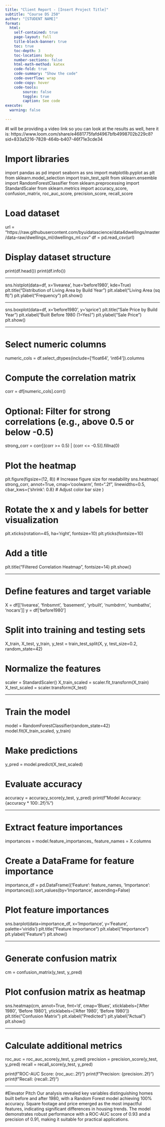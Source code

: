 ```yaml
---
title: "Client Report - [Insert Project Title]"
subtitle: "Course DS 250"
author: "[STUDENT NAME]"
format:
  html:
    self-contained: true
    page-layout: full
    title-block-banner: true
    toc: true
    toc-depth: 3
    toc-location: body
    number-sections: false
    html-math-method: katex
    code-fold: true
    code-summary: "Show the code"
    code-overflow: wrap
    code-copy: hover
    code-tools:
        source: false
        toggle: true
        caption: See code
execute: 
  warning: false
    
---
```

#I will be providing a video link so you can look at the results as well, here it is: https://www.loom.com/share/e4681775fafd4967bfb4998702b229c8?sid=833a5216-7828-464b-b407-46f71e3cde34

# Import libraries
import pandas as pd
import seaborn as sns
import matplotlib.pyplot as plt
from sklearn.model_selection import train_test_split
from sklearn.ensemble import RandomForestClassifier
from sklearn.preprocessing import StandardScaler
from sklearn.metrics import accuracy_score, confusion_matrix, roc_auc_score, precision_score, recall_score

# Load dataset
url = "https://raw.githubusercontent.com/byuidatascience/data4dwellings/master/data-raw/dwellings_ml/dwellings_ml.csv"
df = pd.read_csv(url)

# Display dataset structure
print(df.head())
print(df.info())

----

sns.histplot(data=df, x='livearea', hue='before1980', kde=True)
plt.title("Distribution of Living Area by Build Year")
plt.xlabel("Living Area (sq ft)")
plt.ylabel("Frequency")
plt.show()

----

sns.boxplot(data=df, x='before1980', y='sprice')
plt.title("Sale Price by Build Year")
plt.xlabel("Built Before 1980 (1=Yes)")
plt.ylabel("Sale Price")
plt.show()

----

# Select numeric columns
numeric_cols = df.select_dtypes(include=['float64', 'int64']).columns

# Compute the correlation matrix
corr = df[numeric_cols].corr()

# Optional: Filter for strong correlations (e.g., above 0.5 or below -0.5)
strong_corr = corr[(corr >= 0.5) | (corr <= -0.5)].fillna(0)

# Plot the heatmap
plt.figure(figsize=(12, 8))  # Increase figure size for readability
sns.heatmap(
    strong_corr,
    annot=True,
    cmap='coolwarm',
    fmt=".2f",
    linewidths=0.5,
    cbar_kws={'shrink': 0.8}  # Adjust color bar size
)

# Rotate the x and y labels for better visualization
plt.xticks(rotation=45, ha='right', fontsize=10)
plt.yticks(fontsize=10)

# Add a title
plt.title("Filtered Correlation Heatmap", fontsize=14)
plt.show()

----

# Define features and target variable
X = df[['livearea', 'finbsmnt', 'basement', 'yrbuilt', 'numbdrm', 'numbaths', 'nocars']]
y = df['before1980']

# Split into training and testing sets
X_train, X_test, y_train, y_test = train_test_split(X, y, test_size=0.2, random_state=42)

# Normalize the features
scaler = StandardScaler()
X_train_scaled = scaler.fit_transform(X_train)
X_test_scaled = scaler.transform(X_test)

----

# Train the model
model = RandomForestClassifier(random_state=42)
model.fit(X_train_scaled, y_train)

# Make predictions
y_pred = model.predict(X_test_scaled)

# Evaluate accuracy
accuracy = accuracy_score(y_test, y_pred)
print(f"Model Accuracy: {accuracy * 100:.2f}%")

----

# Extract feature importances
importances = model.feature_importances_
feature_names = X.columns

# Create a DataFrame for feature importance
importance_df = pd.DataFrame({'Feature': feature_names, 'Importance': importances}).sort_values(by='Importance', ascending=False)

# Plot feature importances
sns.barplot(data=importance_df, x='Importance', y='Feature', palette='viridis')
plt.title("Feature Importance")
plt.xlabel("Importance")
plt.ylabel("Feature")
plt.show()

----

# Generate confusion matrix
cm = confusion_matrix(y_test, y_pred)

# Plot confusion matrix as heatmap
sns.heatmap(cm, annot=True, fmt='d', cmap='Blues', xticklabels=['After 1980', 'Before 1980'], yticklabels=['After 1980', 'Before 1980'])
plt.title("Confusion Matrix")
plt.xlabel("Predicted")
plt.ylabel("Actual")
plt.show()

----

# Calculate additional metrics
roc_auc = roc_auc_score(y_test, y_pred)
precision = precision_score(y_test, y_pred)
recall = recall_score(y_test, y_pred)

print(f"ROC-AUC Score: {roc_auc:.2f}")
print(f"Precision: {precision:.2f}")
print(f"Recall: {recall:.2f}")

---
#Elevator Pitch
Our analysis revealed key variables distinguishing homes built before and after 1980, with a Random Forest model achieving 100% accuracy. Square footage and price emerged as the most impactful features, indicating significant differences in housing trends. The model demonstrates robust performance with a ROC-AUC score of 0.93 and a precision of 0.91, making it suitable for practical applications.
